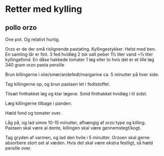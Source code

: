 # Retter med kylling

## pollo orzo
One pot. Og relativt hurtig.

Orzo er de der små rislignende pastating. 
Kyllingestykker. Helst med ben. En samling lår er fint.
3 fed hvidløg
2 tsk salt
peber
1½ liter vand
~½ liter kyllingefond.
En dåse hakkede tomater
1 løg eller to hvis det er et lille løg
340 gram orzo pasta
persille

Brun killingerne i olie/smør/andefedt/margarine
ca. 5 minutter på hver side.

Tag killingerne op, og brun pastaen let i fedtstoffet.

Tilsæt finthakket løg og klar løgene. Smid finthakket hvidløg i til sidst.

Læg killingerne tilbage i panden.

Hæld fond og tomater over.

Låg på, og lad simre 10-15 minutter, afhængig af orzo type og killing.
Pastaen skal være al dente, killingen skal være gennemstegt/kogt.

Tag gryden af varmen, og lad den hvile i 5 minutter. Orzoen skal gerne absorbere
stort set al væden. Hvis det skal være ekstra festligt, så hæld persille over.